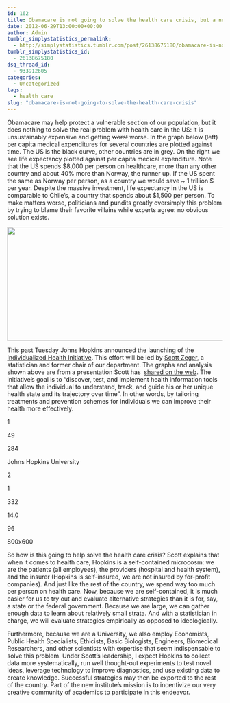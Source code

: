 ```yaml
---
id: 162
title: Obamacare is not going to solve the health care crisis, but a new initiative, led by a statistician, may help
date: 2012-06-29T13:00:00+00:00
author: Admin
tumblr_simplystatistics_permalink:
  - http://simplystatistics.tumblr.com/post/26138675180/obamacare-is-not-going-to-solve-the-health-care-crisis
tumblr_simplystatistics_id:
  - 26138675180
dsq_thread_id:
  - 933912605
categories:
  - Uncategorized
tags:
  - health care
slug: "obamacare-is-not-going-to-solve-the-health-care-crisis"
---
```

Obamacare may help protect a vulnerable section of our population, but it does nothing to solve the real problem with health care in the US: it is unsustainably expensive and getting <strike>worst</strike> worse. In the graph below (left) per capita medical expenditures for several countries are plotted against time. The US is the black curve, other countries are in grey. On the right we see life expectancy plotted against per capita medical expenditure. Note that the US spends $8,000 per person on healthcare, more than any other country and about 40% more than Norway, the runner up. If the US spent the same as Norway per person, as a country we would save ~ 1 trillion $ per year. Despite the massive investment, life expectancy in the US is comparable to Chile&#8217;s, a country that spends about $1,500 per person. To make matters worse, politicians and pundits greatly oversimply this problem by trying to blame their favorite villains while experts agree: no obvious solution exists.

<img height="265" src="http://rafalab.jhsph.edu/simplystats/healthcare.jpg" width="511" />

This past Tuesday Johns Hopkins announced the launching of the <a href="http://web.jhu.edu/administration/provost/initiatives/ihi/" target="_blank">Individualized Health Initiative</a>. This effort will be led by <a href="http://scholar.google.es/citations?user=mSO6jtEAAAAJ&hl=es" target="_blank">Scott Zeger</a>, a statistician and former chair of our department. The graphs and analysis shown above are from a presentation Scott has  <a href="http://web.jhu.edu/administration/provost/initiatives/ihi/inHealth.Overview.SLZ.June%201.2012.pdf" target="_blank">shared on the web</a>. The initiative&#8217;s goal is <span>to &#8220;discover, test, and implement health information tools that allow the individual to understand, track, and guide his or her unique health state and its trajectory over time&#8221;. In other words, by tailoring treatments and prevention schemes for individuals we can improve their health more effectively.</span>

<!--[if gte mso 9]>-->


    

    
1
    
49
    
284
    
Johns Hopkins University
    
2
    
1
    
332
    
14.0

96
    
800x600

So how is this going to help solve the health care crisis? Scott explains that when it comes to health care, Hopkins is a self-contained microcosm: we are the patients (all employees), the providers (hospital and health system), and the insurer (Hopkins is self-insured, we are not insured by for-profit companies). And just like the rest of the country, we spend way too much per person on health care. Now, because we are self-contained, it is much easier for us to try out and evaluate alternative strategies than it is for, say, a state or the federal government. Because we are large, we can gather enough data to learn about relatively small strata. And with a statistician in charge, we will evaluate strategies empirically as opposed to ideologically.  

Furthermore, because we are a University, we also employ Economists, Public Health Specialists, Ethicists, Basic Biologists, Engineers, Biomedical Researchers, and other scientists with expertise that seem indispensable to solve this problem. Under Scott&#8217;s leadership, I expect Hopkins to collect data more systematically, run well thought-out experiments to test novel ideas, leverage technology to improve diagnostics, and use existing data to create knowledge. Successful strategies may then be exported to the rest of the country. Part of the new institute&#8217;s mission is to incentivize our very creative community of academics to participate in this endeavor. 
